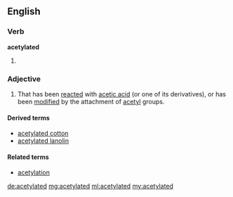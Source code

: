 ==English==

===Verb===
'''acetylated'''

# {{past of|[[acetylate]]}}

===Adjective===
{{en-adj}}

# That has been [[reacted]] with [[acetic acid]] (or one of its derivatives), or has been [[modified]] by the attachment of [[acetyl]] groups.

====Derived terms====
*[[acetylated cotton]]
*[[acetylated lanolin]]

====Related terms====
*[[acetylation]]

[[de:acetylated]]
[[mg:acetylated]]
[[ml:acetylated]]
[[my:acetylated]]